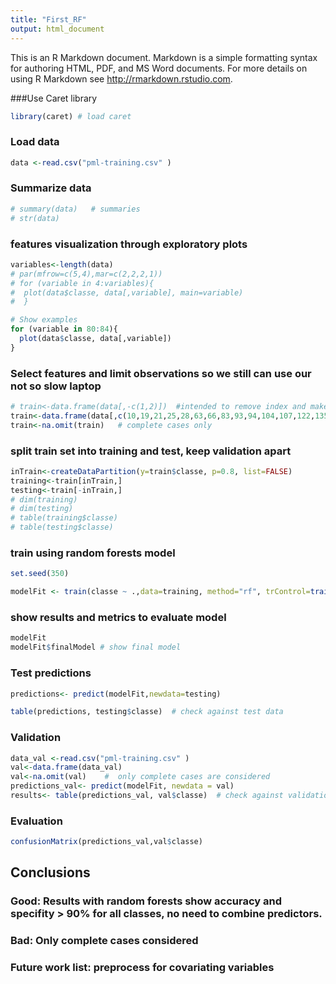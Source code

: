 ```yaml
---
title: "First_RF"
output: html_document
---
```


This is an R Markdown document. Markdown is a simple formatting syntax for authoring HTML, PDF, and MS Word documents. For more details on using R Markdown see <http://rmarkdown.rstudio.com>.

###Use Caret library


```r
library(caret) # load caret
```

### Load data 

```r
data <-read.csv("pml-training.csv" )
```



### Summarize data 
```r
# summary(data)   # summaries
# str(data)

```


### features visualization through exploratory plots
```r

variables<-length(data)
# par(mfrow=c(5,4),mar=c(2,2,2,1))
# for (variable in 4:variables){
#  plot(data$classe, data[,variable], main=variable)  
#  }

# Show examples
for (variable in 80:84){
  plot(data$classe, data[,variable])
}
```


### Select features and limit observations so we still can use our not so slow laptop


```r
# train<-data.frame(data[,-c(1,2)])  #intended to remove index and make model subject independent
train<-data.frame(data[,c(10,19,21,25,28,63,66,83,93,94,104,107,122,135,138,143,149,160)])
train<-na.omit(train)   # complete cases only
```


### split train set into training and test, keep validation apart #

```r
inTrain<-createDataPartition(y=train$classe, p=0.8, list=FALSE)
training<-train[inTrain,]
testing<-train[-inTrain,]
# dim(training)
# dim(testing)
# table(training$classe)
# table(testing$classe)
```



### train using random forests model

```r
set.seed(350)

modelFit <- train(classe ~ .,data=training, method="rf", trControl=trainControl(method="cv"),number=20)
```



### show results and metrics to evaluate model

```r
modelFit
modelFit$finalModel # show final model
```


### Test predictions 

```r
predictions<- predict(modelFit,newdata=testing)

table(predictions, testing$classe)  # check against test data

```



### Validation #

```r
data_val <-read.csv("pml-training.csv" )
val<-data.frame(data_val)
val<-na.omit(val)    #  only complete cases are considered
predictions_val<- predict(modelFit, newdata = val)
results<- table(predictions_val, val$classe)  # check against validation data

```



### Evaluation

```r

confusionMatrix(predictions_val,val$classe)

```

## Conclusions

### Good: Results with random forests show accuracy and specifity > 90% for all classes, no need to combine predictors.
### Bad: Only complete cases considered
### Future work list: preprocess for covariating variables 


